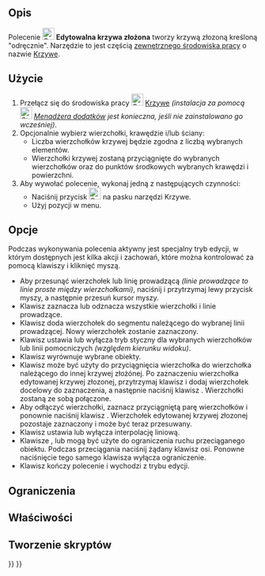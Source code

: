 <languages/>

{{Docnav/pl
|[[Curves_Line/pl|Linia]]
|[[Curves_ExtendCurve/pl|Rozszerz krzywą]]
|[[Curves_Workbench/pl|środowisko pracy Krzywe]]
|IconL=Curves_Line.svg
|IconR=Curves_ExtendCurve.svg
|IconC=Curves_workbench_icon.svg
}}

{{GuiCommand/pl
|Name=Curves EditableSpline
|Name/pl=Krzywe: Edytowalna krzywa złożona
|MenuLocation=Curves → Freehand BSpline
|Workbenches=[[Curves_Workbench/pl|Krzywe]]
}}

<span id="Description"></span>
==Opis==

Polecenie [[Image:Curves_EditableSpline.svg|24px]] '''Edytowalna krzywa złożona''' tworzy krzywą złozoną kreśloną "odręcznie". Narzędzie to jest częścią [[External_workbenches/pl|zewnętrznego środowiska pracy]] o nazwie [[Curves_Workbench/pl|Krzywe]].

<span id="Usage"></span>
==Użycie==

# Przełącz się do środowiska pracy [[Image:Curves_workbench_icon.svg|24px]] [[Curves_Workbench/pl|Krzywe]] ''(instalacja za pomocą [[Image:Std_AddonMgr.svg|24px]] [[Std_AddonMgr/pl|Menadżera dodatków]] jest konieczna, jeśli nie zainstalowano go wcześniej)''.
# Opcjonalnie wybierz wierzchołki, krawędzie i/lub ściany:
#* Liczba wierzchołków krzywej będzie zgodna z liczbą wybranych elementów.
#* Wierzchołki krzywej zostaną przyciągnięte do wybranych wierzchołków oraz do punktów środkowych wybranych krawędzi i powierzchni.
# Aby wywołać polecenie, wykonaj jedną z następujących czynności:
#* Naciśnij przycisk [[Image:Curves_EditableSpline.svg|24px]] na pasku narzędzi Krzywe.
#* Użyj pozycji {{MenuCommand|Curves → Freehand BSpline}} w menu.

<span id="Options"></span>
==Opcje==

Podczas wykonywania polecenia aktywny jest specjalny tryb edycji, w którym dostępnych jest kilka akcji i zachowań, które można kontrolować za pomocą klawiszy i kliknięć myszą.

* Aby przesunąć wierzchołek lub linię prowadzącą ''(linie prowadzące to linie proste między wierzchołkami)'', naciśnij i przytrzymaj lewy przycisk myszy, a następnie przesuń kursor myszy.
* Klawisz {{KEY|A}} zaznacza lub odznacza wszystkie wierzchołki i linie prowadzące.
* Klawisz {{KEY|I}} doda wierzchołek do segmentu należącego do wybranej linii prowadzącej. Nowy wierzchołek zostanie zaznaczony.
* Klawisz {{KEY|T}} ustawia lub wyłącza tryb styczny dla wybranych wierzchołków lub linii pomocniczych ''(względem kierunku widoku)''.
* Klawisz {{KEY|P}} wyrównuje wybrane obiekty.
* Klawisz {{KEY|S}} może być użyty do przyciągnięcia wierzchołka do wierzchołka należącego do innej krzywej złożónej. Po zaznaczeniu wierzchołka edytowanej krzywej złozonej, przytrzymaj klawisz {{KEY|Ctrl}} i dodaj wierzchołek docelowy do zaznaczenia, a następnie naciśnij klawisz {{KEY|S}}. Wierzchołki zostaną ze sobą połączone.
* Aby odłączyć wierzchołki, zaznacz przyciągniętą parę wierzchołków i ponownie naciśnij klawisz {{KEY|S}}. Wierzchołek edytowanej krzywej złozonej pozostaje zaznaczony i może być teraz przesuwany.
* Klawisz {{KEY|L}} ustawia lub wyłącza interpolację liniową.
* Klawisze {{KEY|X}}, {{KEY|Y}} lub {{KEY|Z}} mogą być użyte do ograniczenia ruchu przeciąganego obiektu. Podczas przeciągania naciśnij żądany klawisz osi. Ponowne naciśnięcie tego samego klawisza wyłącza ograniczenie.
* Klawisz {{KEY|Q}} kończy polecenie i wychodzi z trybu edycji.

<span id="Limitations"></span>
==Ograniczenia==


<span id="Properties"></span>
==Właściwości==


<span id="Scripting"></span>
==Tworzenie skryptów==


{{Docnav/pl
|[[Curves_Line/pl|Linia]]
|[[Curves_ExtendCurve/pl|Rozszerz krzywą]]
|[[Curves_Workbench/pl|środowisko pracy Krzywe]]
|IconL=Curves_Line.svg
|IconR=Curves_ExtendCurve.svg
|IconC=Curves_workbench_icon.svg
}}

{{Curves Tools navi{{#translation:}}}}
{{Userdocnavi{{#translation:}}}}